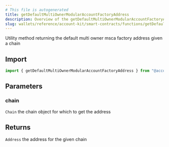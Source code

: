 ```yaml
---
# This file is autogenerated
title: getDefaultMultiOwnerModularAccountFactoryAddress
description: Overview of the getDefaultMultiOwnerModularAccountFactoryAddress method
slug: wallets/reference/account-kit/smart-contracts/functions/getDefaultMultiOwnerModularAccountFactoryAddress
---
```


Utility method returning the default multi owner msca factory address given a chain

## Import

```ts
import { getDefaultMultiOwnerModularAccountFactoryAddress } from "@account-kit/smart-contracts";
```

## Parameters

### chain

`Chain`
the chain object for which to get the address

## Returns

`Address`
the address for the given chain

